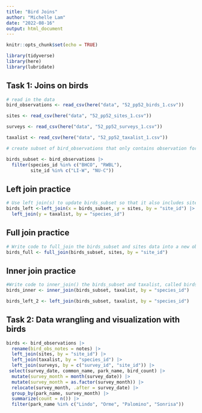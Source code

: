 ```yaml
---
title: "Bird Joins"
author: "Michelle Lam"
date: "2022-08-16"
output: html_document
---
```


```r
knitr::opts_chunk$set(echo = TRUE)

library(tidyverse)
library(here)
library(lubridate)
```


## Task 1: Joins on birds
```r
# read in the data
bird_observations <- read_csv(here("data", "52_pp52_birds_1.csv"))

sites <- read_csv(here("data", "52_pp52_sites_1.csv"))

surveys <- read_csv(here("data", "52_pp52_surveys_1.csv"))

taxalist <- read_csv(here("data", "52_pp52_taxalist_1.csv"))
```

```r
# create subset of bird_observations that only contains observation for birds with species id "BHCO", "RWBL" and from sites with site ID "LIW" and "NU-C"

birds_subset <- bird_observations |> 
  filter(species_id %in% c("BHCO", "RWBL"),
         site_id %in% c("LI-W", "NU-C"))
```

## Left join practice
```r
# Use left join(s) to update birds_subset so that it also includes sites and taxalist information. 
birds_left <-left_join(x = birds_subset, y = sites, by = "site_id") |> 
  left_join(y = taxalist, by = "species_id")
```

## Full join practice
```r
# Write code to full_join the birds_subset and sites data into a new object called birds_full
birds_full <- full_join(birds_subset, sites, by = "site_id")
```

## Inner join practice
```r
#Write code to inner_join() the birds_subset and taxalist, called birds_inner. Include an argument for what variable you’ll be joining by.
birds_inner <- inner_join(birds_subset, taxalist, by = "species_id")

birds_left_2 <- left_join(birds_subset, taxalist, by = "species_id")
```

## Task 2: Data wrangling and visualization with birds
```r
birds <- bird_observations |> 
  rename(bird_obs_notes = notes) |> 
  left_join(sites, by = "site_id") |> 
  left_join(taxalist, by = "species_id") |> 
  left_join(surveys, by = c("survey_id", "site_id")) |> 
 select(survey_date, common_name, park_name, bird_count) |> 
  mutate(survey_month = month(survey_date)) |> 
  mutate(survey_month = as.factor(survey_month)) |>
  relocate(survey_month, .after = survey_date) |> 
  group_by(park_name, survey_month) |> 
  summarize(count = n()) |> 
  filter(park_name %in% c("Lindo", "Orme", "Palomino", "Sonrisa"))
```

